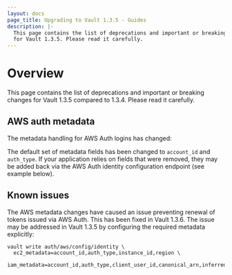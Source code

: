 ```yaml
---
layout: docs
page_title: Upgrading to Vault 1.3.5 - Guides
description: |-
  This page contains the list of deprecations and important or breaking changes
  for Vault 1.3.5. Please read it carefully.
---
```


# Overview

This page contains the list of deprecations and important or breaking changes
for Vault 1.3.5 compared to 1.3.4. Please read it carefully.

## AWS auth metadata

The metadata handling for AWS Auth logins has changed:

The default set of metadata fields has been changed to `account_id` and `auth_type`. If your
application relies on fields that were removed, they may be added back via the AWS Auth identity
configuration endpoint (see example below).

## Known issues

The AWS metadata changes have caused an issue preventing renewal of tokens issued via AWS Auth.
This has been fixed in Vault 1.3.6. The issue may be addressed in Vault 1.3.5 by configuring the
required metadata explicitly:

```
vault write auth/aws/config/identity \
  ec2_metadata=account_id,auth_type,instance_id,region \
  iam_metadata=account_id,auth_type,client_user_id,canonical_arn,inferred_entity_id,inferred_aws_region
```
